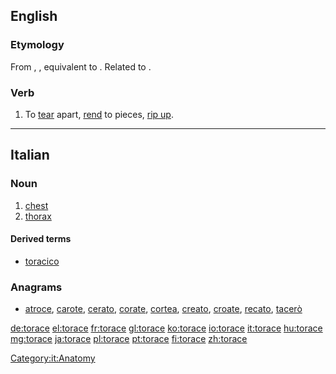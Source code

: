 ==English==

===Etymology===
From {{etyl|enm|en}} {{term|toracen|lang=enm}}, {{term|torasen||to tear up, snatch away|lang=enm}}, equivalent to {{prefix|to|race}}. Related to {{l|en|rash}}.

===Verb===
{{en-verb|toraces|toracing|toraced}}

# {{transitive|obsolete}} To [[tear]] apart, [[rend]] to pieces, [[rip up]].

----
==Italian==

===Noun===
{{it-noun|torac|m|e|i}}

# [[chest]]
# [[thorax]]

====Derived terms====
*[[toracico]]

===Anagrams===
* [[atroce#Italian|atroce]], [[carote#Italian|carote]], [[cerato#Italian|cerato]], [[corate#Italian|corate]], [[cortea#Italian|cortea]], [[creato#Italian|creato]], [[croate#Italian|croate]], [[recato#Italian|recato]], [[tacerò#Italian|tacerò]]
[[Category:it:Anatomy]]

[[de:torace]]
[[el:torace]]
[[fr:torace]]
[[gl:torace]]
[[ko:torace]]
[[io:torace]]
[[it:torace]]
[[hu:torace]]
[[mg:torace]]
[[ja:torace]]
[[pl:torace]]
[[pt:torace]]
[[fi:torace]]
[[zh:torace]]